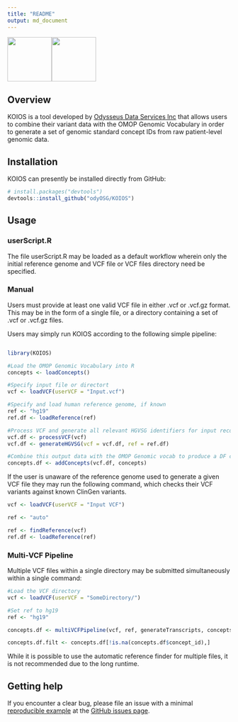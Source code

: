 ```yaml
---
title: "README"
output: md_document
---
```


<!-- README.md is generated from README.Rmd. Please edit that file -->

<p float="left">
<img src="./img/koios.png" style="vertical-align: center;" width="100"/><img src="./img/ods_logo.jpg" style="vertical-align: center;" width="100"/>
</p>

## Overview

KOIOS is a tool developed by [Odysseus Data Services Inc](https://odysseusinc.com/) that allows users to combine their variant data with the OMOP Genomic Vocabulary in order to generate a set of genomic standard concept IDs from raw patient-level genomic data.

## Installation

KOIOS can presently be installed directly from GitHub:

``` r
# install.packages("devtools")
devtools::install_github("odyOSG/KOIOS")
```

## Usage
### userScript.R

The file userScript.R may be loaded as a default workflow wherein only the initial reference genome and VCF file or VCF files directory need be specified.

### Manual

Users must provide at least one valid VCF file in either .vcf or .vcf.gz format. This may be in the form of a single file, or a directory containing a set of .vcf or .vcf.gz files.

Users may simply run KOIOS according to the following simple pipeline:

``` r

library(KOIOS)

#Load the OMOP Genomic Vocabulary into R
concepts <- loadConcepts()

#Specify input file or directort
vcf <- loadVCF(userVCF = "Input.vcf")

#Specify and load human reference genome, if known
ref <- "hg19"
ref.df <- loadReference(ref)

#Process VCF and generate all relevant HGVSG identifiers for input records
vcf.df <- processVCF(vcf)
vcf.df <- generateHGVSG(vcf = vcf.df, ref = ref.df)

#Combine this output data with the OMOP Genomic vocab to produce a DF containing a list of concept codes
concepts.df <- addConcepts(vcf.df, concepts)
```

If the user is unaware of the reference genome used to generate a given VCF file they may run the following command, which checks their VCF variants against known ClinGen variants.

``` r
vcf <- loadVCF(userVCF = "Input VCF")

ref <- "auto"

ref <- findReference(vcf)
ref.df <- loadReference(ref)
```

### Multi-VCF Pipeline

Multiple VCF files within a single directory may be submitted simultaneously within a single command:

```r
#Load the VCF directory
vcf <- loadVCF(userVCF = "SomeDirectory/")

#Set ref to hg19
ref <- "hg19"

concepts.df <- multiVCFPipeline(vcf, ref, generateTranscripts, concepts)

concepts.df.filt <- concepts.df[!is.na(concepts.df$concept_id),]
```

While it is possible to use the automatic reference finder for multiple files, it is not recommended due to the long runtime.

## Getting help

If you encounter a clear bug, please file an issue with a minimal [reproducible example](https://reprex.tidyverse.org/) at the [GitHub issues page](https://github.com/OdyOSG/KOIOS/issues).

